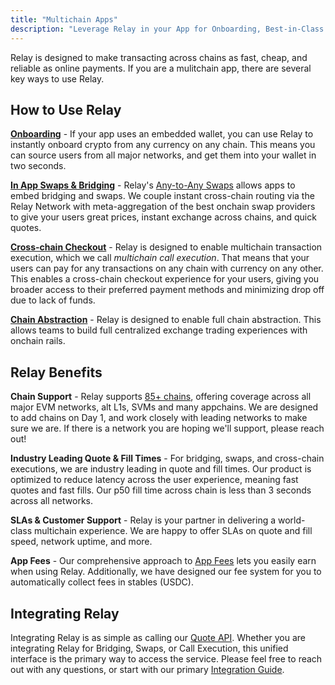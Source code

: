 ```yaml
---
title: "Multichain Apps"
description: "Leverage Relay in your App for Onboarding, Best-in-Class Swaps, and Checkout"
---
```


Relay is designed to make transacting across chains as fast, cheap, and reliable as online payments. If you are a mulitchain app, there are several key ways to use Relay.

## How to Use Relay

**[Onboarding](/use-cases/bridging)** - If your app uses an embedded wallet, you can use Relay to instantly onboard crypto from any currency on any chain. This means you can source users from all major networks, and get them into your wallet in two seconds.

**[In App Swaps & Bridging](/use-cases/cross-chain-swaps)** - Relay's [Any-to-Any Swaps]() allows apps to embed bridging and swaps. We couple instant cross-chain routing via the Relay Network with meta-aggregation of the best onchain swap providers to give your users great prices, instant exchange across chains, and quick quotes.

**[Cross-chain Checkout](/use-cases/calling)** - Relay is designed to enable multichain transaction execution, which we call _multichain call execution_. That means that your users can pay for any transactions on any chain with currency on any other. This enables a cross-chain checkout experience for your users, giving you broader access to their preferred payment methods and minimizing drop off due to lack of funds.

**[Chain Abstraction](/use-cases/calling)** - Relay is designed to enable full chain abstraction. This allows teams to build full centralized exchange trading experiences with onchain rails.

## Relay Benefits

**Chain Support** - Relay supports [85+ chains](/references/api/api_resources/supported-chains), offering coverage across all major EVM networks, alt L1s, SVMs and many appchains. We are designed to add chains on Day 1, and work closely with leading networks to make sure we are. If there is a network you are hoping we'll support, please reach out!

**Industry Leading Quote & Fill Times** - For bridging, swaps, and cross-chain executions, we are industry leading in quote and fill times. Our product is optimized to reduce latency across the user experience, meaning fast quotes and fast fills. Our p50 fill time across chain is less than 3 seconds across all networks.

**SLAs & Customer Support** - Relay is your partner in delivering a world-class multichain experience. We are happy to offer SLAs on quote and fill speed, network uptime, and more.

**App Fees** - Our comprehensive approach to [App Fees](features/app-fees) lets you easily earn when using Relay. Additionally, we have designed our fee system for you to automatically collect fees in stables (USDC).

## Integrating Relay

Integrating Relay is as simple as calling our [Quote API](/references/api/get-quote). Whether you are integrating Relay for Bridging, Swaps, or Call Execution, this unified interface is the primary way to access the service. Please feel free to reach out with any questions, or start with our primary [Integration Guide](/references/api/api_guides/bridging-integration-guide).
